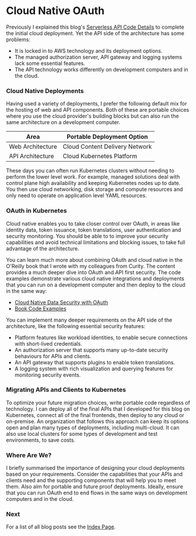 # Cloud Native OAuth

Previously I explained this blog's <a href='serverless-api-coding-model.mdx'>Serverless API Code Details</a> to complete the initial cloud deployment. Yet the API side of the architecture has some problems:

- It is locked in to AWS technology and its deployment options.
- The managed authorization server, API gateway and logging systems lack some essential features.
- The API technology works differently on development computers and in the cloud.

### Cloud Native Deployments

Having used a variety of deployments, I prefer the following default mix for the hosting of web and API components. Both of these are portable choices where you use the cloud provider's building blocks but can also run the same architecture on a development computer.

| Area | Portable Deployment Option |
| ---- | -------------------------- |
| Web Architecture | Cloud Content Delivery Network |
| API Architecture | Cloud Kubernetes Platform |

These days you can often run Kubernetes clusters without needing to perform the lower level work. For example, managed solutions deal with control plane high availability and keeping Kubernetes nodes up to date. You then use cloud networking, disk storage and compute resources and only need to operate on application level YAML resources.

### OAuth in Kubernetes

Cloud native enables you to take closer control over OAuth, in areas like identity data, token issuance, token translations, user authentication and security monitoring. You should be able to to improve your security capabilities and avoid technical limitations and blocking issues, to take full advantage of the architecture.

You can learn much more about combining OAuth and cloud native in the O'Reilly book that I wrote with my colleagues from Curity. The content provides a much deeper dive into OAuth and API first security. The code examples demonstrate various cloud native integrations and deployments that you can run on a development computer and then deploy to the cloud in the same way:

- [Cloud Native Data Security with OAuth](https://www.oreilly.com/library/view/cloud-native-data/9781098164874/)
- [Book Code Examples](https://github.com/curityio/cloud-native-oauth-security-examples)

You can implement many deeper requirements on the API side of the architecture, like the following essential security features:

- Platform features like workload identities, to enable secure connections with short-lived credentials.
- An authorization server that supports many up-to-date security behaviours for APIs and clients.
- An API gateway that supports plugins to enable token translations.
- A logging system with rich visualization and querying features for monitoring security events.

### Migrating APIs and Clients to Kubernetes

To optimize your future migration choices, write portable code regardless of technology. I can deploy all of the final APIs that I developed for this blog on Kubernetes, connect all of the final frontends, then deploy to any cloud or on-premise. An organization that follows this approach can keep its options open and plan many types of deployments, including multi-cloud. It can also use local clusters for some types of development and test environments, to save costs.

### Where Are We?

I briefly summarised the importance of designing your cloud deployments based on your requirements. Consider the capabilities that your APIs and clients need and the supporting components that will help you to meet them. Also aim for portable and future proof deployments. Ideally, ensure that you can run OAuth end to end flows in the same ways on development computers and in the cloud.

### Next

For a list of all blog posts see the <a href='index.mdx'>Index Page</a>.
